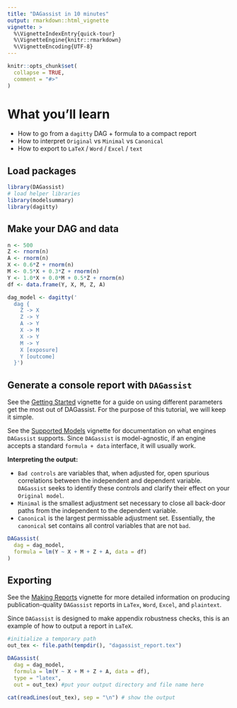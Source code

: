 ```yaml
---
title: "DAGassist in 10 minutes"
output: rmarkdown::html_vignette
vignette: >
  %\VignetteIndexEntry{quick-tour}
  %\VignetteEngine{knitr::rmarkdown}
  %\VignetteEncoding{UTF-8}
---
```


```r
knitr::opts_chunk$set(
  collapse = TRUE,
  comment = "#>"
)
```

# What you'll learn
- How to go from a `dagitty` DAG + formula to a compact report
- How to interpret `Original` vs `Minimal` vs `Canonical`
-	How to export to `LaTeX` / `Word` / `Excel` / `text`

## Load packages

```r
library(DAGassist)
# load helper libraries
library(modelsummary)
library(dagitty)
```

## Make your DAG and data

```r
n <- 500
Z <- rnorm(n)
A <- rnorm(n)
X <- 0.6*Z + rnorm(n)
M <- 0.5*X + 0.3*Z + rnorm(n)
Y <- 1.0*X + 0.0*M + 0.5*Z + rnorm(n)
df <- data.frame(Y, X, M, Z, A)

dag_model <- dagitty('
  dag {
    Z -> X
    Z -> Y
    A -> Y
    X -> M
    X -> Y
    M -> Y
    X [exposure]
    Y [outcome]
  }')
```

## Generate a console report with `DAGassist`

See the [Getting Started](https://grahamgoff.github.io/DAGassist/articles/get-started.html) vignette for a guide on using different parameters get the most out of DAGassist. For the purpose of this tutorial, we will keep it simple. 

See the [Supported Models](https://grahamgoff.github.io/DAGassist/articles/compatability.html) vignette for documentation on what engines `DAGassist` supports. Since `DAGassist` is model-agnostic, if an engine accepts a standard `formula + data` interface, it will usually work. 

**Interpreting the output:**

- `Bad controls` are variables that, when adjusted for, open spurious correlations between the independent and dependent variable. `DAGassist` seeks to identify these controls and clarify their effect on your `Original model`.
- `Minimal` is the smallest adjustment set necessary to close all back-door paths from the independent to the dependent variable.
- `Canonical` is the largest permissable adjustment set. Essentially, the `canonical` set contains all control variables that are not `bad`. 

```r

DAGassist(
  dag = dag_model,
  formula = lm(Y ~ X + M + Z + A, data = df)
)
```

## Exporting

See the [Making Reports](https://grahamgoff.github.io/DAGassist/articles/making-reports.html) vignette for more detailed information on producing publication-quality `DAGassist` reports in `LaTex`, `Word`, `Excel`, and `plaintext`.

Since `DAGassist` is designed to make appendix robustness checks, this is an example of how to output a report in `LaTeX`.


```r
#initialize a temporary path
out_tex <- file.path(tempdir(), "dagassist_report.tex")

DAGassist(
  dag = dag_model,
  formula = lm(Y ~ X + M + Z + A, data = df),
  type = "latex", 
  out = out_tex) #put your output directory and file name here

cat(readLines(out_tex), sep = "\n") # show the output
```

